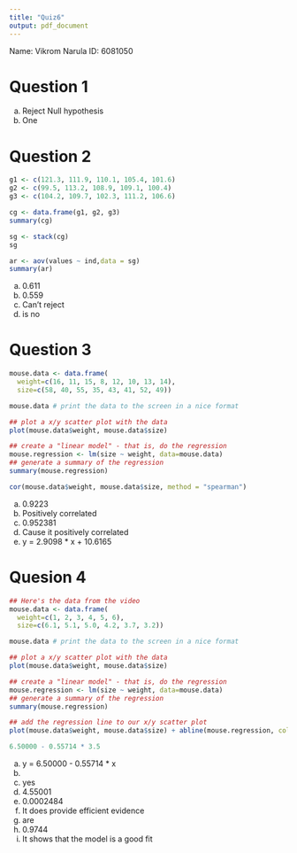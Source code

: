 ```yaml
---
title: "Quiz6"
output: pdf_document
---
```


Name: Vikrom Narula ID: 6081050

# Question 1
a) Reject Null hypothesis
b) One 

# Question 2
```r
g1 <- c(121.3, 111.9, 110.1, 105.4, 101.6)
g2 <- c(99.5, 113.2, 108.9, 109.1, 100.4)
g3 <- c(104.2, 109.7, 102.3, 111.2, 106.6)

cg <- data.frame(g1, g2, g3)
summary(cg)

sg <- stack(cg)
sg

ar <- aov(values ~ ind,data = sg)
summary(ar)
```
a) 0.611
b) 0.559
c) Can't reject
d) is no

# Question 3
```r
mouse.data <- data.frame(
  weight=c(16, 11, 15, 8, 12, 10, 13, 14),
  size=c(58, 40, 55, 35, 43, 41, 52, 49))

mouse.data # print the data to the screen in a nice format

## plot a x/y scatter plot with the data
plot(mouse.data$weight, mouse.data$size)

## create a "linear model" - that is, do the regression
mouse.regression <- lm(size ~ weight, data=mouse.data)
## generate a summary of the regression
summary(mouse.regression)

cor(mouse.data$weight, mouse.data$size, method = "spearman")
```
a) 0.9223
b) Positively correlated
c) 0.952381
d) Cause it positively correlated
e) y = 2.9098 * x + 10.6165

# Quesion 4
```r
## Here's the data from the video
mouse.data <- data.frame(
  weight=c(1, 2, 3, 4, 5, 6),
  size=c(6.1, 5.1, 5.0, 4.2, 3.7, 3.2))

mouse.data # print the data to the screen in a nice format

## plot a x/y scatter plot with the data
plot(mouse.data$weight, mouse.data$size)

## create a "linear model" - that is, do the regression
mouse.regression <- lm(size ~ weight, data=mouse.data)
## generate a summary of the regression
summary(mouse.regression)

## add the regression line to our x/y scatter plot
plot(mouse.data$weight, mouse.data$size) + abline(mouse.regression, col="blue")

6.50000 - 0.55714 * 3.5
```
a) y = 6.50000 - 0.55714 * x
b) 
c) yes
d) 4.55001
e) 0.0002484
f) It does provide efficient evidence
g) are
h) 0.9744
i) It shows that the model is a good fit

